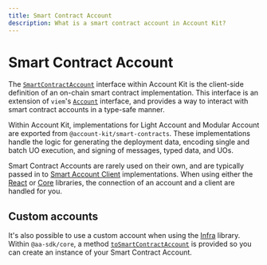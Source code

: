 ```yaml
---
title: Smart Contract Account
description: What is a smart contract account in Account Kit?
---
```


# Smart Contract Account

The [`SmartContractAccount`](#TODO/link-to-type) interface within Account Kit is the client-side definition of an on-chain smart contract implementation.
This interface is an extension of `viem`'s [`Account`](https://viem.sh/docs/accounts/local/toAccount#toaccount) interface, and provides a way to interact with smart contract accounts in a type-safe manner.

Within Account Kit, implementations for Light Account and Modular Account are exported from `@account-kit/smart-contracts`. These implementations handle the logic for generating the deployment data, encoding
single and batch UO execution, and signing of messages, typed data, and UOs.

Smart Contract Accounts are rarely used on their own, and are typically passed in to [Smart Account Client](#TODO/concepts/smart-account-client) implementations.
When using either the [React](/react/overview) or [Core](/core/overview) libraries, the connection of an account and a client are handled for you.

## Custom accounts

It's also possible to use a custom account when using the [Infra](/infra/overview) library.
Within `@aa-sdk/core`, a method [`toSmartContractAccount`](/reference/aa-sdk/core/functions/toSmartContractAccount) is provided so you can create an instance of your Smart Contract Account.
